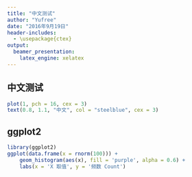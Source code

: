 ```yaml
---
title: "中文测试"
author: "Yufree"
date: "2016年9月19日"
header-includes:
  - \usepackage{ctex}
output: 
  beamer_presentation:
    latex_engine: xelatex
---
```


## 中文测试

```r
plot(1, pch = 16, cex = 3)
text(0.8, 1.1, "中文", col = "steelblue", cex = 3)
```

## ggplot2

```r
library(ggplot2)
ggplot(data.frame(x = rnorm(100))) +
    geom_histogram(aes(x), fill = 'purple', alpha = 0.6) +
    labs(x = 'X 取值', y = '频数 Count')
```

